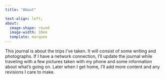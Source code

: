 ```yaml
---
title: "About"

text-align: left;
about:
  image-shape: round
  image-width: 10em
  template: marquee
---  
```


This journal is about the trips I've taken.  It will consist of some writing and photographs.  If I have a network connection, I'll update the journal while traveling with a few pictures taken with my phone and some information about what's going on.  Later when I get home, I’ll add more content and any revisions I care to make.    
<!--
# Places Visited

## National Parks  

National Parks  
Acadia, Maine  
Arches, Utah  
Badlands, South Dakota  
Bryce Canyon, Utah  
Canyonlands, Utah  
Capitol Reef, Utah  
Channel Islands, California  
Crater Lake, Oregon  
Death Valley, Nevada  
Denali, Alaska  
Everglades, Florida  
Grand Canyon, Arizona  
Grand Teton, Wyoming  
Great Smoky Mountains, North Carolina, Tennessee  
Haleakalā, Hawaii  
Hawaii Volcanoes, Hawaii  
Joshua Tree, California  
Kenai Fjords, Alaska  
Kings Canyon, California  
Lassen Volcanic, California  
Mesa Verde, Colorado  
Mount Rainier, Washington  
North Cascades, Washington  
Olympic, Washington  
Petrified Forest, Arizona  
Redwood, California  
Saguaro, Arizona  
Sequoia, California  
Wind Cave, South Dakota  
Yellowstone, Wyoming, Montana, Idaho  
Yosemite, California  
Zion, Utah  
Glacier National Park and Waterton National Park in Canada  

## National Monuments  
Agua Fria, Arizona  
Canyon de Chelly, Arizona  
Canyons of the Ancients, Colorado  
Casa Grande Ruins, Arizona  
Cedar Breaks, Utah  
Craters of the Moon, Idaho  
Devils Postpile, California  
Devils Tower, Wyoming  
Giant Sequoia, California  
Grand Staircase-Escalante, Utah  
Hovenweep, Utah  
Jewel Cave, South Dakota  
Lava Beds, California  
Little Bighorn Battlefield, Montana  
Montezuma Castle, Arizona  
Natural Bridges, Utah  
Navajo, Arizona  
Organ Pipe Cactus, Arizona  
Sonoran Desert, Arizona  
Statue of Liberty, New York, New Jersey  
Tonto, Arizona  
Tuzigoot, Arizona  
Muir Woods, California  
Sunset Crater, Arizona  
Point Reyes National Seashore, California  
Golden Gate National Recreation Area, San Francisco  
  
## Countries  
### North America  
Canada  
Mexico  
Belize  
Costa Rica  
  
Nicaragua  
El Salvador  
Guatemala  
Panama  
  
### Caribbean Islands  
Bahamas  
Turks and Caicos Islands  
Dominican Republic  
Puerto Rico  
Jamaica  
Cayman Islands  
US Virgin Islands  
British Virgin Islands  
St Martin  
Antigua  
St Lucia  
Aruba  
Curacao  
  
### South America  
Columbia  
  
Uruguay  
Argentina  
Chile  
Peru  
Ecuador  
  
### Europe  
England and Scotland  
France  
Spain  
  
Portugal  
Italy  
Germany  
Netherlands  
Belgium  
Greece  
Vatican City  
Croatia  

Estonia  
Denmark  
Russia  
Finland  
Sweden  
Norway  
Iceland  
  
  
### Other Countries  
Turkey  
Egypt  
Australia  
  
Cyprus  
Malta  
Israel  
Jordan  
Oman  
United Arab Emirates  
India  
Sri Lanka  
Malaysia  
Singapore  
Fiji  
Vanuatu  
New Caledonia  
French Polynesia  
   
## Cruises  

### Carnival Cruise Line  
Carnival Liberty  

### Norwegian Cruise Line  
September 19, 1993, Norwegian Star  
October 23, 1992, Norwegian Southward  
August 18, 2002, Norwegian Sky  
October 19, 2003, Norwegian Sun  
November 06, 2005, 7-Day Eastern Caribbean, Norwegian Jewel  
November 11, 2007, 7-Day Eastern Caribbean, Norwegian Dawn  
April 23, 2008, 12-Day Egypt & Greek Isles, Norwegian Jade  
March 21, 2009, 7-Day Mexican Riviera, Norwegian Star  
October 30, 2009, 14-Day Around The Caribbean From New York, Norwegian Jewel  
April 24, 2010, 7-Day British Columbia & Us West Coast, Norwegian Pearl  
October 08, 2010, 13-Day Panama Canal, Norwegian Star  
April 30, 2011, 7-Day Mexican Riviera, Norwegian Star  
October 23, 2011, 7-Day Western Caribbean, Norwegian Pearl  
September 08, 2012, 10-Day Canada & New England, Norwegian Gem  
October 28, 2013, 9-Day Eastern Caribbean From New York, NCL Gem  
October 20, 2013, 7-Day Bahamas & Florida, NCL Breakaway  
May 03, 2014, 5-Day Pacific Coastal, NCL Pearl  
October 18, 2014, 7-Day Western Caribbean From Houston, NCL Jewel  

# Places on my list to visit one day  
New Zealand  
Switzerland  
Austria  
Japan  
China  
Ireland  
Prague, Czech Republic  
The Lewis and Clark Trail  
  
# List of States yet to visit  
Oklahoma  
Nebraska  
Illinois  
Arkansas  
Mississippi  
Tennessee  
West Virginia  
-->  
  
